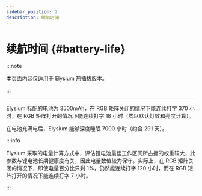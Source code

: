 ```yaml
---
sidebar_position: 2
description: 续航时间
---
```


# 续航时间 {#battery-life}

:::note

本页面内容仅适用于 Elysium 热插拔版本。

:::

---

Elysium 标配的电池为 3500mAh，在 RGB 矩阵关闭的情况下能连续打字 370 小时，在 RGB 矩阵打开的情况下能连续打字 18 小时（均以默认灯效和亮度计算）。

在电池充满电后，Elysium 能够深度睡眠 7000 小时（约合 291 天）。

:::info

Elysium 采取的电量计算方式中，评估锂电池最佳工作区间所占据的权重较大，此参数与锂电池长期健康度有关，因此电量数值较为保守。实际上，在 RGB 矩阵关闭的情况下，即使电量百分比只剩 1%，仍然能连续打字 120 小时，而在 RGB 矩阵打开的情况下能连续打字 7 小时。

:::